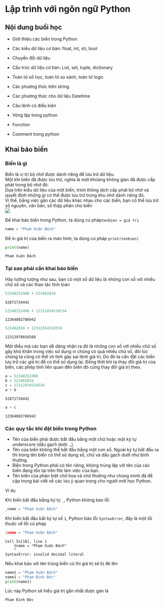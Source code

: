 # Lập trình với ngôn ngữ Python
## Nội dung buổi học
- Giới thiệu các biến trong Python​

- Các kiểu dữ liệu cơ bản: float, int, str, bool​

- Chuyển đổi dữ liệu​

- Cấu trúc dữ liệu cơ bản: List, set, tuple, dictionary​

- Toán tử số học, toán tử so sánh, toán tử logic​

- Các phương thức trên string​

- Các phương thức cho dữ liệu Datetime​

- Câu lệnh có điều kiện​

- Vòng lặp trong python​

- Function​

- Comment trong python

## Khai báo biến

### Biến là gì
Biến là vị trí bộ nhớ được dành riêng để lưu trữ dữ liệu. \
Một khi biến đã được lưu trữ, nghĩa là một khoảng không gian đã được cấp phát trong bộ nhớ đó. \
Dựa trên kiểu dữ liệu của một biến, trình thông dịch cấp phát bộ nhớ và quyết định những gì có thể được lưu trữ trong khu nhớ dành riêng đó.\
Vì thế, bằng việc gán các dữ liệu khác nhau cho các biến, bạn có thể lưu trữ số nguyên, văn bản, số thập phân cho biến\
![](images/week2/variable.png)

Để khai báo biến trong Python, ta dùng cú pháp​ `tenbien = giá trị`

```python
name = "Phạm Xuân Bách"
```

Để in giá trị của biến ra màn hình, ta dùng cú pháp `print(tenbien)`

```python
print(name)
```

```
Phạm Xuân Bách
```

### Tại sao phải cần khai báo biến

Hãy tưởng tượng như sau, bạn có một số dữ liệu là những con số với nhiều chữ số và các thao tác tính toán

```python
52348252408 + 523482034
```

```
52871734442
```

```python
52348252408 + 12312454534534
```

```
12364802786942
```

```python
523482034 + 12312454534534
```

```
12312978016568
```

Một điều mà các bạn dễ dàng nhận ra đó là những con số với nhiều chữ số gây khó khăn trong việc sử dụng vì chúng có quá nhiều chữ số, đôi lúc chúng ta cũng có thể vô tình gây sai lệnh giá trị. Do đó ta cần đặt các biến lưu trữ các giá trị để có thể sử dụng lại. Đồng thời khi ta thay đổi giá trị của biến, các phép tính liên quan đến biến đó cũng thay đổi giá trị theo.

```python
a = 52348252408
b = 523482034
c = 12312454534534
a + b
```

```
52871734442
```

```python
a + c
```

```
12364802786942
```

### Các quy tắc khi đặt biến trong Python

- Tên của biến phải được bắt đầu bằng một chữ hoặc một ký tự underscore (dấu gạch dưới: _).
- Tên của biến không thể bắt đầu bằng một con số. Ngoài ký tự bắt đầu ra thì trong tên biến có thể sử dụng số, chữ và dấu gạch dưới như bình thường.
- Biến trong Python phải có tên riêng, không trùng lặp với tên của các biến đang tồn tại trên file làm việc của bạn.
- Tên biến của phân biệt chữ hoa và chữ thường như chúng mình đã đề cập trong bài viết về các lưu ý quan trọng cho người mới học Python.

Ví dụ

Khi biến bắt đầu bằng ký tự `_`, Python không báo lỗi

```python
_name = "Phạm Xuân Bách"
```

Khi biến bắt đầu bắt ký tự số `1`, Python báo lỗi `SyntaxError`, đây là một lỗi thuộc về lỗi cú pháp

```python
1name = "Phạm Xuân Bách"
```

```
Cell In[10], line 1
    1name = "Phạm Xuân Bách"
    ^
SyntaxError: invalid decimal literal
```

Nếu khai báo với tên trùng biến cũ thì giá trị sẽ bị đè lên

```python
name1 = "Phạm Xuân Bách"
name1 = "Phạm Đình Đức"
print(name1)
```

Lúc này Python sẽ hiểu giá trị gần nhất được gán là

```
Phạm Đình Đức
```